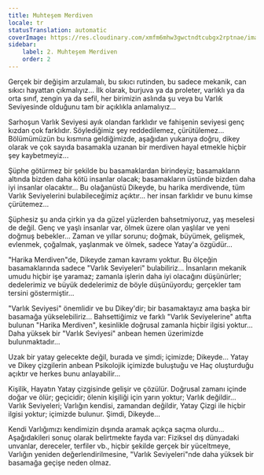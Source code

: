```yaml
---
title: Muhteşem Merdiven
locale: tr
statusTranslation: automatic
coverImage: https://res.cloudinary.com/xmfm6mhw3gwctndtcubgx2rptnae/image/upload/v1740468922/small_cover_tratado_de_psicologia_revolucionaria_a4c0dca4e0.webp
sidebar:
    label: 2. Muhteşem Merdiven
    order: 2
---
```

Gerçek bir değişim arzulamalı, bu sıkıcı rutinden, bu sadece mekanik, can sıkıcı hayattan çıkmalıyız... İlk olarak, burjuva ya da proleter, varlıklı ya da orta sınıf, zengin ya da sefil, her birimizin aslında şu veya bu Varlık Seviyesinde olduğunu tam bir açıklıkla anlamalıyız...

Sarhoşun Varlık Seviyesi ayık olandan farklıdır ve fahişenin seviyesi genç kızdan çok farklıdır. Söylediğimiz şey reddedilemez, çürütülemez... Bölümümüzün bu kısmına geldiğimizde, aşağıdan yukarıya doğru, dikey olarak ve çok sayıda basamakla uzanan bir merdiven hayal etmekle hiçbir şey kaybetmeyiz...

Şüphe götürmez bir şekilde bu basamaklardan birindeyiz; basamakların altında bizden daha kötü insanlar olacak; basamakların üstünde bizden daha iyi insanlar olacaktır... Bu olağanüstü Dikeyde, bu harika merdivende, tüm Varlık Seviyelerini bulabileceğimiz açıktır... her insan farklıdır ve bunu kimse çürütemez...

Şüphesiz şu anda çirkin ya da güzel yüzlerden bahsetmiyoruz, yaş meselesi de değil. Genç ve yaşlı insanlar var, ölmek üzere olan yaşlılar ve yeni doğmuş bebekler... Zaman ve yıllar sorunu; doğmak, büyümek, gelişmek, evlenmek, çoğalmak, yaşlanmak ve ölmek, sadece Yatay'a özgüdür...

"Harika Merdiven"de, Dikeyde zaman kavramı yoktur. Bu ölçeğin basamaklarında sadece "Varlık Seviyeleri" bulabiliriz... İnsanların mekanik umudu hiçbir işe yaramaz; zamanla işlerin daha iyi olacağını düşünürler; dedelerimiz ve büyük dedelerimiz de böyle düşünüyordu; gerçekler tam tersini göstermiştir...

"Varlık Seviyesi" önemlidir ve bu Dikey'dir; bir basamaktayız ama başka bir basamağa yükselebiliriz... Bahsettiğimiz ve farklı "Varlık Seviyelerine" atıfta bulunan "Harika Merdiven", kesinlikle doğrusal zamanla hiçbir ilgisi yoktur... Daha yüksek bir "Varlık Seviyesi" anbean hemen üzerimizde bulunmaktadır...

Uzak bir yatay gelecekte değil, burada ve şimdi; içimizde; Dikeyde... Yatay ve Dikey çizgilerin anbean Psikolojik içimizde buluştuğu ve Haç oluşturduğu açıktır ve herkes bunu anlayabilir...

Kişilik, Hayatın Yatay çizgisinde gelişir ve çözülür. Doğrusal zamanı içinde doğar ve ölür; geçicidir; ölenin kişiliği için yarın yoktur; Varlık değildir... Varlık Seviyeleri; Varlığın kendisi, zamandan değildir, Yatay Çizgi ile hiçbir ilgisi yoktur; içimizde bulunur. Şimdi, Dikeyde...

Kendi Varlığımızı kendimizin dışında aramak açıkça saçma olurdu... Aşağıdakileri sonuç olarak belirtmekte fayda var: Fiziksel dış dünyadaki unvanlar, dereceler, terfiler vb., hiçbir şekilde gerçek bir yüceltmeye, Varlığın yeniden değerlendirilmesine, "Varlık Seviyeleri"nde daha yüksek bir basamağa geçişe neden olmaz.

